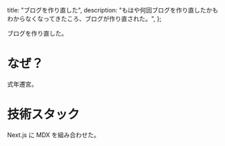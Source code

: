   title: "ブログを作り直した",
  description:
    "もはや何回ブログを作り直したかもわからなくなってきたころ、ブログが作り直された。",
};

ブログを作り直した。

# なぜ？

式年遷宮。

# 技術スタック

Next.js に MDX を組み合わせた。
